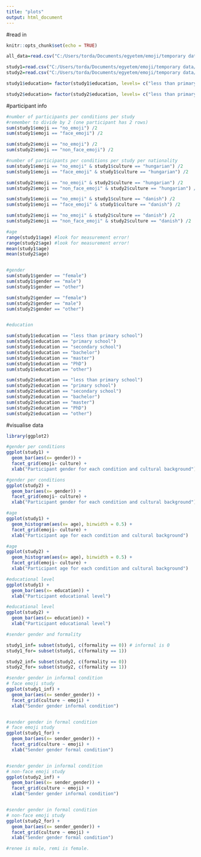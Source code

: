 ---
title: "plots"
output: html_document
---
#read in
```{r setup, include=FALSE}
knitr::opts_chunk$set(echo = TRUE)
```

```{r read in files}


all_data=read.csv("C:/Users/torda/Documents/egyetem/emoji/temporary data/all_data_pca.csv")

study1=read.csv("C:/Users/torda/Documents/egyetem/emoji/temporary data/study1_data_pca.csv")
study2=read.csv("C:/Users/torda/Documents/egyetem/emoji/temporary data/study2_data_pca.csv")

study1$education= factor(study1$education, levels= c("less than primary school", "primary school", "secondary school", "bachelor", "master", "PhD", "other"))

study2$education= factor(study2$education, levels= c("less than primary school", "primary school", "secondary school", "bachelor", "master", "PhD", "other"))
```

#participant info
```{r participant info}

#number of participants per conditions per study
#remember to divide by 2 (one participant has 2 rows)
sum(study1$emoji == "no_emoji") /2
sum(study1$emoji == "face_emoji") /2

sum(study2$emoji == "no_emoji") /2
sum(study2$emoji == "non_face_emoji") /2

#number of participants per conditions per study per nationality
sum(study1$emoji == "no_emoji" & study1$culture == "hungarian") /2
sum(study1$emoji == "face_emoji" & study1$culture == "hungarian") /2

sum(study2$emoji == "no_emoji" & study2$culture == "hungarian") /2
sum(study2$emoji == "non_face_emoji" & study2$culture == "hungarian") /2

sum(study1$emoji == "no_emoji" & study1$culture == "danish") /2
sum(study1$emoji == "face_emoji" & study1$culture == "danish") /2

sum(study2$emoji == "no_emoji" & study2$culture == "danish") /2
sum(study2$emoji == "non_face_emoji" & study2$culture == "danish") /2

#age
range(study1$age) #look for measurement error!
range(study2$age) #look for measurement error!
mean(study1$age) 
mean(study2$age)


#gender
sum(study1$gender == "female") 
sum(study1$gender == "male") 
sum(study1$gender == "other")

sum(study2$gender == "female") 
sum(study2$gender == "male") 
sum(study2$gender == "other")


#education

sum(study1$education == "less than primary school") 
sum(study1$education == "primary school") 
sum(study1$education == "secondary school")
sum(study1$education == "bachelor") 
sum(study1$education == "master") 
sum(study1$education == "PhD")
sum(study1$education == "other")

sum(study2$education == "less than primary school") 
sum(study2$education == "primary school") 
sum(study2$education == "secondary school")
sum(study2$education == "bachelor") 
sum(study2$education == "master") 
sum(study2$education == "PhD")
sum(study2$education == "other")

```


#visualise data
```{r }

library(ggplot2)

#gender per conditions
ggplot(study1) +
  geom_bar(aes(x= gender)) +
  facet_grid(emoji~ culture) +
  xlab("Participant gender for each condition and cultural background") 

#gender per conditions
ggplot(study2) +
  geom_bar(aes(x= gender)) +
  facet_grid(emoji~ culture) +
  xlab("Participant gender for each condition and cultural background") 

#age
ggplot(study1) +
  geom_histogram(aes(x= age), binwidth = 0.5) +
  facet_grid(emoji~ culture) +
  xlab("Participant age for each condition and cultural background")

#age
ggplot(study2) +
  geom_histogram(aes(x= age), binwidth = 0.5) +
  facet_grid(emoji~ culture) +
  xlab("Participant age for each condition and cultural background")

#educational level
ggplot(study1) +
  geom_bar(aes(x= education)) +
  xlab("Participant educational level") 

#educational level
ggplot(study2) +
  geom_bar(aes(x= education)) +
  xlab("Participant educational level") 

#sender gender and formality

study1_inf= subset(study1, c(formality == 0)) # informal is 0
study1_for= subset(study1, c(formality == 1)) 

study2_inf= subset(study2, c(formality == 0)) 
study2_for= subset(study2, c(formality == 1)) 

#sender gender in informal condition
# face emoji study
ggplot(study1_inf) +
  geom_bar(aes(x= sender_gender)) +
  facet_grid(culture ~ emoji) +
  xlab("Sender gender informal condition") 


#sender gender in formal condition
# face emoji study
ggplot(study1_for) +
  geom_bar(aes(x= sender_gender)) +
  facet_grid(culture ~ emoji) +
  xlab("Sender gender formal condition") 


#sender gender in informal condition
# non-face emoji study
ggplot(study2_inf) +
  geom_bar(aes(x= sender_gender)) +
  facet_grid(culture ~ emoji) +
  xlab("Sender gender informal condition") 


#sender gender in formal condition
# non-face emoji study
ggplot(study2_for) +
  geom_bar(aes(x= sender_gender)) +
  facet_grid(culture ~ emoji) +
  xlab("Sender gender formal condition") 

#renee is male, remi is female.



```